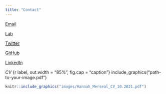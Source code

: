 ```yaml
---
title: "Contact"
---
```


[Email](mailto:hmerseal@psu.edu)

[Lab](http://beatylab.la.psu.edu)

[Twitter](http://twitter.com/hannah_merseal)

[GitHub](http://github.com/hannah-merseal)

[LinkedIn](https://www.linkedin.com/in/hannah-merseal)

*CV*
{r label, out.width = "85%", fig.cap = "caption"}
include_graphics("path-to-your-image.pdf")
```r
knitr::include_graphics("images/Hannah_Merseal_CV_10.2021.pdf")
```
